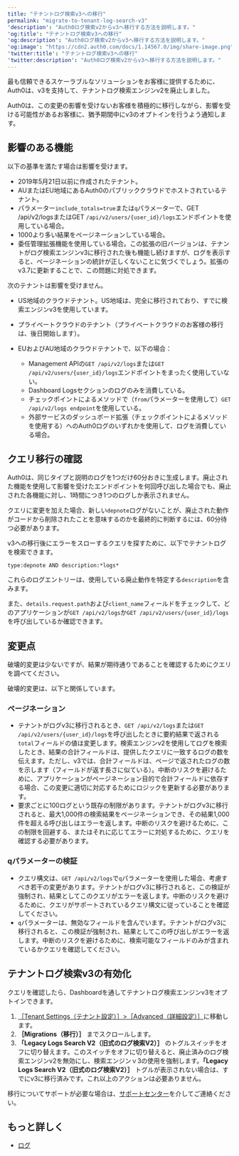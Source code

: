 ---
title: "テナントログ検索v3への移行"
permalink: "migrate-to-tenant-log-search-v3"
'description': "Auth0ログ検索v2からv3へ移行する方法を説明します。"
'og:title': "テナントログ検索v3への移行"
'og:description': "Auth0ログ検索v2からv3へ移行する方法を説明します。"
'og:image': "https://cdn2.auth0.com/docs/1.14567.0/img/share-image.png"
'twitter:title': "テナントログ検索v3への移行"
'twitter:description': "Auth0ログ検索v2からv3へ移行する方法を説明します。"
---

最も信頼できるスケーラブルなソリューションをお客様に提供するために、Auth0は、v3を支持して、テナントログ検索エンジンv2を廃止しました。

Auth0は、この変更の影響を受けないお客様を積極的に移行しながら、影響を受ける可能性があるお客様に、猶予期間中にv3のオプトインを行うよう通知します。

## 影響のある機能

以下の基準を満たす場合は影響を受けます。

* 2019年5月21日以前に作成されたテナント。
* AUまたはEU地域にあるAuth0のパブリッククラウドでホストされているテナント。
* パラメーター`include_totals=true`または`q`パラメーターで、GET /api/v2/logsまたはGET `/api/v2/users/{user_id}/logs`エンドポイントを使用している場合。
* 1000より多い結果をページネーションしている場合。
* 委任管理拡張機能を使用している場合。この拡張の旧バージョンは、テナントがログ検索エンジンv3に移行された後も機能し続けますが、ログを表示すると、ページネーションの統計が正しくないことに気づくでしょう。拡張のv3.7に更新することで、この問題に対処できます。

次のテナントは影響を受けません。

* US地域のクラウドテナント。US地域は、完全に移行されており、すでに検索エンジンv3を使用しています。
* プライベートクラウドのテナント（プライベートクラウドのお客様の移行は、後日開始します）。
* EUおよびAU地域のクラウドテナントで、以下の場合：

  + Management APIの`GET /api/v2/logs`または`GET /api/v2/users/{user_id}/logs`エンドポイントをまったく使用していない。
  + Dashboard Logsセクションのログのみを消費している。
  + チェックポイントによるメソッドで（`from`パラメーターを使用して）`GET /api/v2/logs endpoint`を使用している。
  + 外部サービスのダッシュボード拡張（チェックポイントによるメソッドを使用する）へのAuth0ログのいずれかを使用して、ログを消費している場合。

## クエリ移行の確認

Auth0は、同じタイプと説明のログを1つだけ60分おきに生成します。廃止された機能を使用して影響を受けたエンドポイントを何回呼び出した場合でも、廃止された各機能に対し、1時間につき1つのログしか表示されません。

クエリに変更を加えた場合、新しい`depnote`ログがないことが、廃止された動作がコードから削除されたことを意味するのかを最終的に判断するには、60分待つ必要があります。

v3への移行後にエラーをスローするクエリを探すために、以下でテナントログを検索できます。

`type:depnote AND description:*logs*`

これらのログエントリーは、使用している廃止動作を特定する`description`を含みます。

また、`details.request.path`および`client_name`フィールドをチェックして、どのアプリケーションが`GET /api/v2/logs`か`GET /api/v2/users/{user_id}/logs`を呼び出しているか確認できます。

## 変更点

破壊的変更は少ないですが、結果が期待通りであることを確認するためにクエリを調べてください。

破壊的変更は、以下と関係しています。

### ページネーション

* テナントがログv3に移行されるとき、`GET /api/v2/logs`または`GET /api/v2/users/{user_id}/logs`を呼び出したときに要約結果で返される`total`フィールドの値は変更します。検索エンジンv2を使用してログを検索したとき、結果の合計フィールドは、提供したクエリに一致するログの数を伝えます。ただし、v3では、合計フィールドは、ページで返されたログの数を示します（フィールドが返す長さに似ている）。中断のリスクを避けるために、アプリケーションがページネーション目的で合計フィールドに依存する場合、この変更に適切に対応するためにロジックを更新する必要があります。
* 要求ごとに100ログという既存の制限があります。テナントがログv3に移行されると、最大1,000件の検索結果をページネーションでき、その結果1,000件を超える呼び出しはエラーを返します。中断のリスクを避けるために、この制限を回避する、またはそれに応じてエラーに対処するために、クエリを確認する必要があります。

### qパラメーターの検証

* クエリ構文は、`GET /api/v2/logs`で`q`パラメーターを使用した場合、考慮すべき若干の変更があります。テナントがログv3に移行されると、この検証が強制され、結果としてこのクエリがエラーを返します。中断のリスクを避けるために、クエリがサポートされているクエリ構文に従っていることを確認してください。
* `q`パラメーターは、無効なフィールドを含んでいます。テナントがログv3に移行されると、この検証が強制され、結果としてこの呼び出しがエラーを返します。中断のリスクを避けるために、検索可能なフィールドのみが含まれているかクエリを確認してください。

## テナントログ検索v3の有効化

クエリを確認したら、Dashboardを通してテナントログ検索エンジンv3をオプトインできます。

1. [［Tenant Settings（テナント設定）］>［Advanced（詳細設定）］](https://manage.auth0.com/#/tenant/advanced)に移動します。
2. **［Migrations（移行）］** までスクロールします。
3. **「Legacy Logs Search V2（旧式のログ検索V2）］** のトグルスイッチをオフに切り替えます。このスイッチをオフに切り替えると、廃止済みのログ検索エンジンv2を無効にし、検索エンジンｖ3の使用を強制します。**「Legacy Logs Search V2（旧式のログ検索V2）］** トグルが表示されない場合は、すでにv3に移行済みです。これ以上のアクションは必要ありません。

移行についてサポートが必要な場合は、[サポートセンター](https://support.auth0.com/)を介してご連絡ください。

## もっと詳しく

* [ログ](/ja-jp/deploy-monitor/logs)